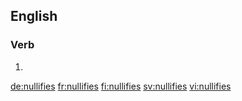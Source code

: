 ==English==

===Verb===
{{head|en|verb form}}

# {{en-third-person singular of|nullify}}

[[de:nullifies]]
[[fr:nullifies]]
[[fi:nullifies]]
[[sv:nullifies]]
[[vi:nullifies]]